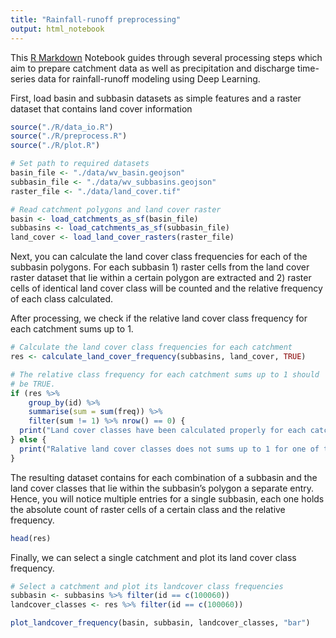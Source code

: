 ```yaml
---
title: "Rainfall-runoff preprocessing"
output: html_notebook
---
```


This [R Markdown](http://rmarkdown.rstudio.com) Notebook guides through several
processing steps which aim to prepare catchment data as well as precipitation and
discharge time-series data for rainfall-runoff modeling using Deep Learning. 

First, load basin and subbasin datasets as simple features and a raster dataset
that contains land cover information

```r
source("./R/data_io.R")
source("./R/preprocess.R")
source("./R/plot.R")

# Set path to required datasets
basin_file <- "./data/wv_basin.geojson"
subbasin_file <- "./data/wv_subbasins.geojson"
raster_file <- "./data/land_cover.tif"

# Read catchment polygons and land cover raster
basin <- load_catchments_as_sf(basin_file)
subbasins <- load_catchments_as_sf(subbasin_file)
land_cover <- load_land_cover_rasters(raster_file)
```
Next, you can calculate the land cover class frequencies for each of the subbasin
polygons. For each subbasin 
1) raster cells from the land cover raster dataset that lie within
a certain polygon are extracted and
2) raster cells of identical land cover class will be counted and the relative
frequency of each class calculated.

After processing, we check if the relative land cover class frequency for each
catchment sums up to 1.

```r
# Calculate the land cover class frequencies for each catchment
res <- calculate_land_cover_frequency(subbasins, land_cover, TRUE)

# The relative class frequency for each catchment sums up to 1 should
# be TRUE.
if (res %>%
    group_by(id) %>%
    summarise(sum = sum(freq)) %>%
    filter(sum != 1) %>% nrow() == 0) {
  print("Land cover classes have been calculated properly for each catchment!")
} else {
  print("Ralative land cover classes does not sums up to 1 for one of the catchments!")
}
```

The resulting dataset contains for each combination of a subbasin and the land
cover classes that lie within the subbasin's polygon a separate entry. Hence, you
will notice multiple entries for a single subbasin, each one holds the absolute count
of raster cells of a certain class and the relative frequency.
```r
head(res)
```

Finally, we can select a single catchment and plot its land cover class frequency.
```r
# Select a catchment and plot its landcover class frequencies
subbasin <- subbasins %>% filter(id == c(100060))
landcover_classes <- res %>% filter(id == c(100060))

plot_landcover_frequency(basin, subbasin, landcover_classes, "bar")

```

